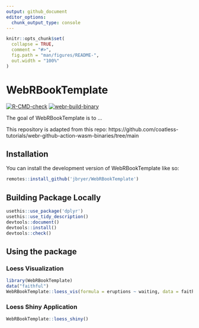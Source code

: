 ```yaml
---
output: github_document
editor_options: 
  chunk_output_type: console
---
```


```r
knitr::opts_chunk$set(
  collapse = TRUE,
  comment = "#>",
  fig.path = "man/figures/README-",
  out.width = "100%"
)
```

# WebRBookTemplate

<!-- badges: start -->
[![R-CMD-check](https://github.com/WebRBookTemplate/webr-github-action-wasm-binaries/actions/workflows/R-CMD-check.yaml/badge.svg)](https://github.com/WebRBookTemplate/webr-github-action-wasm-binaries/actions/workflows/R-CMD-check.yaml)
[![webr-build-binary](https://github.com/WebRBookTemplate/webr-github-action-wasm-binaries/actions/workflows/deploy-cran-repo.yml/badge.svg)](https://github.com/WebRBookTemplate/webr-github-action-wasm-binaries/actions/workflows/deploy-cran-repo.yml)
<!-- badges: end -->

The goal of WebRBookTemplate is to ...

This repository is adapted from this repo: https://github.com/coatless-tutorials/webr-github-action-wasm-binaries/tree/main

## Installation

You can install the development version of WebRBookTemplate like so:

```r
remotes::install_github('jbryer/WebRBookTemplate')
```

## Building Package Locally

```r
usethis::use_package('dplyr')
usethis::use_tidy_description()
devtools::document()
devtools::install()
devtools::check()
```

## Using the package

### Loess Visualization

```r
library(WebRBookTemplate)
data("faithful")
WebRBookTemplate::loess_vis(formula = eruptions ~ waiting, data = faithful)
```

### Loess Shiny Application

```r
WebRBookTemplate::loess_shiny()
```

